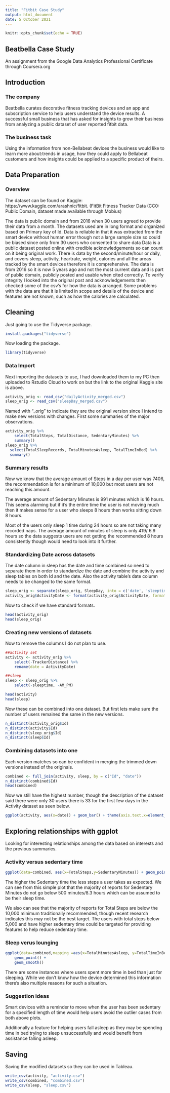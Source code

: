 ```yaml
---
title: "Fitbit Case Study"
output: html_document
date: 5 October 2021
---
```


```r
knitr::opts_chunk$set(echo = TRUE)
```

## Beatbella Case Study
An assignment from the Google Data Analytics Professional Certificate through Coursera.org

## Introduction

### The company
Beatbella curates decorative fitness tracking devices and an app and subscription service to help users understand the device results. A successful small business that has asked for insights to grow their business from analyzing a public dataset of user reported fitbit data.

### The business task
Using the information from non-Bellabeat devices the business would like to learn more about:trends in usage, how they could apply to Bellabeat customers and how insights could be applied to a specific product of theirs.

## Data Preparation

### Overview
The dataset can be found on Kaggle: https://www.kaggle.com/arashnic/fitbit. (FitBit Fitness Tracker Data (CC0: Public Domain, dataset made available through Mobius)

The data is public domain and from 2016 when 30 users agreed to provide their data from a month.
The datasets used are in long format and organized based on Primary key of Id.
    Data is reliable in that it was extracted from the smart device without human error though not a large sample size so could be biased since only from 30 users who consented to share data
    Data is a public dataset posted online with credible acknowledgements so can count on it being original work.
    There is data by the second/minute/hour or daily, and covers sleep, activity, heartrate, weight, calories and all the areas tracked by the smart devices therefore it is comprehensive.
    The data is from 2016 so it is now 5 years ago and not the most current data and is part of public domain, publicly posted and usable when cited correctly.
    To verify integrity I looked into the original post and acknowledgements then checked some of the csv's for how the data is arranged. Some problems with the data are that it is limited in scope and details of the device and features are not known, such as how the calories are calculated.
    
## Cleaning

Just going to use the Tidyverse package.
```r
install.packages("tidyverse")
```
Now loading the package.
```r
library(tidyverse)
```
### Data Import

Next importing the datasets to use, I had downloaded them to my PC then uploaded to Rstudio Cloud to work on but the link to the original Kaggle site is above. 

```r
activity_orig <- read_csv("dailyActivity_merged.csv")
sleep_orig <- read_csv("sleepDay_merged.csv")

```
Named with "_orig" to indicate they are the original version since I intend to make new versions with changes. First some summaries of the major observations.

```r
activity_orig %>% 
    select(TotalSteps, TotalDistance, SedentaryMinutes) %>% 
    summary()
sleep_orig %>% 
  select(TotalSleepRecords, TotalMinutesAsleep, TotalTimeInBed) %>% 
  summary()

```

### Summary results

Now we know that the average amount of Steps in a day per user was 7406, the recommendation is for a minimum of 10,000 but most users are not reaching this amount.

The average amount of Sedentary Minutes is 991 minutes which is 16 hours. This seems alarming but if it's the entire time the user is not moving much then it makes sense for a user who sleeps 8 hours then works sitting down 8 hours.

Most of the users only sleep 1 time during 24 hours so are not taking many recorded naps. The average amount of minutes of sleep is only 419/ 6.9 hours so the data suggests users are not getting the recommended 8 hours consistently though would need to look into it further.


### Standardizing Date across datasets
The date column in sleep has the date and time combined so need to separate them in order to standardize the date and combine the activity and sleep tables on both Id and the date. Also the activity table's date column needs to be changed to the same format.

```r
sleep_orig <- separate(sleep_orig, SleepDay, into = c('date', 'sleeptime', 'AM_PM'), sep = ' ')
activity_orig$ActivityDate <- format(activity_orig$ActivityDate, format = "%m/%d/%Y")
```

Now to check if we have standard formats.

```r
head(activity_orig)
head(sleep_orig)
```
### Creating new versions of datasets

Now to remove the columns I do not plan to use.

```r
##activity set
activity <- activity_orig %>% 
    select(-TrackerDistance) %>% 
    rename(date = ActivityDate)

##sleep
sleep <- sleep_orig %>% 
    select(-sleeptime, -AM_PM)

head(activity)
head(sleep)

```

Now these can be combined into one dataset. But first lets make sure the number of users remained the same in the new versions.

```r
n_distinct(activity_orig$Id)
n_distinct(activity$Id)
n_distinct(sleep_orig$Id)
n_distinct(sleep$Id)
```
### Combining datasets into one

Each version matches so can be confident in merging the trimmed down versions instead of the originals.

```r
combined <- full_join(activity, sleep, by = c("Id", "date"))
n_distinct(combined$Id)
head(combined)
```

Now we still have the highest number, though the description of the dataset said there were only 30 users there is 33 for the first few days in the Activity dataset as seen below.

```r
ggplot(activity, aes(x=date)) + geom_bar() + theme(axis.text.x=element_text(angle=90))
```

## Exploring relationships with ggplot

Looking for interesting relationships among the data based on interests and the previous summaries.

### Activity versus sedentary time

```r
ggplot(data=combined, aes(x=TotalSteps,y=SedentaryMinutes)) + geom_point()
```

The higher the Sedentary time the less steps a user takes as expected. We can see from this simple plot that the majority of reports for Sedentary Minutes do not go below 500 minutes/8.3 hours which can be assumed to be their sleep time. 

We also can see that the majority of reports for Total Steps are below the 10,000 minimum traditionally recommended, though recent research indicates this may not be the best target. The users with total steps below 5,000 and have higher sedentary time could be targeted for providing features to help reduce sedentary time.

### Sleep verus lounging
```r
ggplot(data=combined,mapping =aes(x=TotalMinutesAsleep, y=TotalTimeInBed)) + 
    geom_point() + 
    geom_smooth()
```

There are some instances where users spent more time in bed than just for sleeping. While we don't know how the device determined this information there's also multiple reasons for such a situation. 


### Suggestion ideas

Smart devices with a reminder to move when the user has been sedentary for a specified length of time would help users avoid the outlier cases from both above plots.

Additionally a feature for helping users fall asleep as they may be spending time in bed trying to sleep unsuccessfully and would benefit from assistance falling asleep.


## Saving
Saving the modified datasets so they can be used in Tableau.

```r
write_csv(activity, "activity.csv")
write_csv(combined, "combined.csv")
write_csv(sleep, "sleep.csv")

```


